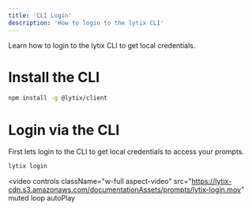 ```yaml
---
title: 'CLI Login'
description: 'How to login to the lytix CLI'
---
```


Learn how to login to the lytix CLI to get local credentials.

# Install the CLI

```bash
npm install -g @lytix/client
```

# Login via the CLI

First lets login to the CLI to get local credentials to access your prompts.

```bash
lytix login
```

<video
  controls
  className="w-full aspect-video"
  src="https://lytix-cdn.s3.amazonaws.com/documentationAssets/prompts/lytix-login.mov"
  muted
  loop
  autoPlay

></video>
